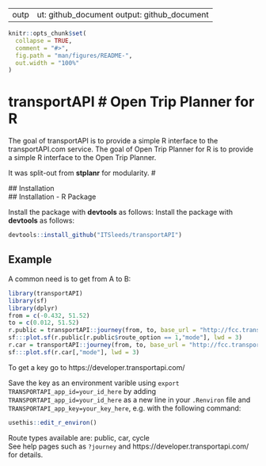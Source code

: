 ---	---
output: github_document	output: github_document
---	---
<!-- README.md is generated from README.Rmd. Please edit that file -->
```r
knitr::opts_chunk$set(
  collapse = TRUE,	 
  comment = "#>",	
  fig.path = "man/figures/README-",	
  out.width = "100%"
)
```
# transportAPI	# Open Trip Planner for R


 The goal of transportAPI is to provide a simple R interface to the transportAPI.com service.	The goal of Open Trip Planner for R is to provide a simple R interface to the Open Trip Planner.


 It was split-out from **stplanr** for modularity.	#

 ## Installation	
 ## Installation - R Package


Install the package with **devtools** as follows:	Install the package with **devtools** as follows:


```r
devtools::install_github("ITSleeds/transportAPI")	
```

## Example
A common need is to get from A to B:	

```r
library(transportAPI)	
library(sf)	
library(dplyr)	
from = c(-0.432, 51.52)	
to = c(0.012, 51.52)	
r.public = transportAPI::journey(from, to, base_url = "http://fcc.transportapi.com/")	
sf:::plot.sf(r.public[r.public$route_option == 1,"mode"], lwd = 3)	
r.car = transportAPI::journey(from, to, base_url = "http://fcc.transportapi.com/", apitype = "car")	
sf:::plot.sf(r.car[,"mode"], lwd = 3)	
```	

 To get a key go to https://developer.transportapi.com/	

 Save the key as an environment varible using `export TRANSPORTAPI_app_id=your_id_here` by adding `TRANSPORTAPI_app_id=your_id_here` as a new line in your `.Renviron` file and `TRANSPORTAPI_app_key=your_key_here`, e.g. with the following command:	

```r
usethis::edit_r_environ()	
```	

 Route types available are: public, car, cycle	
See help pages such as `?journey` and https://developer.transportapi.com/ for details.	
